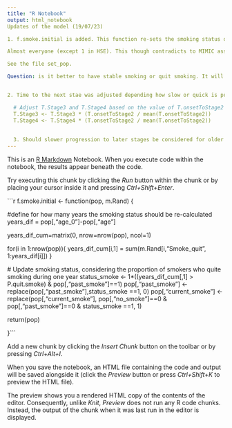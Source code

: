 ```yaml
---
title: "R Notebook"
output: html_notebook
Updates of the model (19/07/23)

1. f.smoke.initial is added. This function re-sets the smoking status of former smokers to smokers at age 30 based on the probability to quit

Almost everyone (except 1 in HSE). This though contradicts to MIMIC assumption that everyone quits smoking before age 30.

See the file set_pop.

Question: is it better to have stable smoking or quit smoking. It will impact calibration so should be set up now.


2. Time to the next stae was adjusted depending how slow or quick is progression from stage 1 to stage 2

  # Adjust T.Stage3 and T.Stage4 based on the value of T.onsetToStage2 (i.e. that quicker growing cancers grow quicker at all stages)
  T.Stage3 <- T.Stage3 * (T.onsetToStage2 / mean(T.onsetToStage2))
  T.Stage4 <- T.Stage4 * (T.onsetToStage2 / mean(T.onsetToStage2))
  
  
  3. Should slower progression to later stages be considered for older ages and quicker for younger ages
---
```


This is an [R Markdown](http://rmarkdown.rstudio.com) Notebook. When you execute code within the notebook, the results appear beneath the code. 

Try executing this chunk by clicking the *Run* button within the chunk or by placing your cursor inside it and pressing *Ctrl+Shift+Enter*. 

```r

f.smoke.initial <- function(pop, m.Rand) {
  
  #define for how many years the smoking status should be re-calculated
  years_dif = pop[,"age_0"]-pop[,"age"]
  
  years_dif_cum=matrix(0, nrow=nrow(pop), ncol=1)
  
  for(i in 1:nrow(pop)){
    years_dif_cum[i,1]  = sum(m.Rand[i,"Smoke_quit", 1:years_dif[i]])
  }
  
  # Update smoking status, considering the proportion of smokers who quite smoking during one year
  status_smoke <- 1*((years_dif_cum[,1] > P.quit.smoke) & pop[,"past_smoke"]==1)
  pop[,"past_smoke"] <- replace(pop[,"past_smoke"],status_smoke ==1, 0)
  pop[,"current_smoke"] <- replace(pop[,"current_smoke"], pop[,"no_smoke"]==0 & pop[,"past_smoke"]==0 & status_smoke ==1, 1)
  
  return(pop)
  
}```

Add a new chunk by clicking the *Insert Chunk* button on the toolbar or by pressing *Ctrl+Alt+I*.

When you save the notebook, an HTML file containing the code and output will be saved alongside it (click the *Preview* button or press *Ctrl+Shift+K* to preview the HTML file).

The preview shows you a rendered HTML copy of the contents of the editor. Consequently, unlike *Knit*, *Preview* does not run any R code chunks. Instead, the output of the chunk when it was last run in the editor is displayed.
